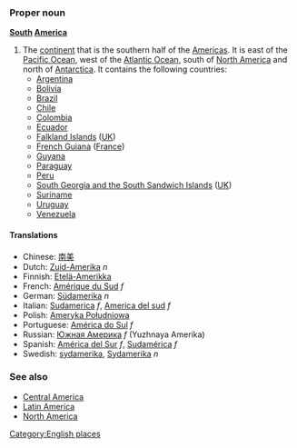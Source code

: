 ===Proper noun===
'''[[South]] [[America]]'''

#The [[continent]] that is the southern half of the [[Americas]].  It is east of the [[Pacific Ocean]], west of the [[Atlantic Ocean]], south of [[North America]] and north of [[Antarctica]].  It contains the following countries:
#* [[Argentina]]
#* [[Bolivia]]
#* [[Brazil]]
#* [[Chile]]
#* [[Colombia]]
#* [[Ecuador]]
#* [[Falkland Islands]] ([[UK]])
#* [[French Guiana]] ([[France]])
#* [[Guyana]]
#* [[Paraguay]]
#* [[Peru]]
#* [[South Georgia and the South Sandwich Islands]] ([[UK]])
#* [[Suriname]]
#* [[Uruguay]]
#* [[Venezuela]]

==== Translations ====
*Chinese: [[南美]]
*Dutch: [[Zuid-Amerika]] ''n''
*Finnish: [[Etelä-Amerikka]]
*French: [[Amérique du Sud]] ''f''
*German: [[Südamerika]] ''n''
*Italian: [[Sudamerica]] ''f'', [[America del sud]] ''f''
*Polish: [[Ameryka Południowa]]
*Portuguese: [[América do Sul]] ''f''
*Russian: [[Южная Америка]] ''f'' (Yuzhnaya Amerika)
*Spanish: [[América del Sur]] ''f'', [[Sudamérica]] ''f''
*Swedish: [[sydamerika]], [[Sydamerika]] ''n''

===See also===
*[[Central America]]
*[[Latin America]]
*[[North America]]

[[Category:English places]]